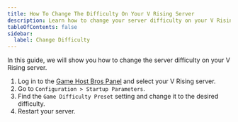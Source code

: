 ```yaml
---
title: How To Change The Difficulty On Your V Rising Server
description: Learn how to change your server difficulty on your V Rising server.
tableOfContents: false
sidebar:
  label: Change Difficulty
---
```


In this guide, we will show you how to change the server difficulty on your V Rising server.
<Steps>
1. Log in to the [Game Host Bros Panel](https://panel.gamehostbros.com/) and select your V Rising server.
2. Go to `Configuration > Startup Parameters`.
3. Find the `Game Difficulty Preset` setting and change it to the desired difficulty.
4. Restart your server.
</Steps>